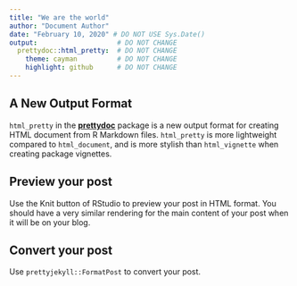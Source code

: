 ```yaml
---
title: "We are the world"
author: "Document Author"
date: "February 10, 2020" # DO NOT USE Sys.Date()
output:                    # DO NOT CHANGE
  prettydoc::html_pretty:  # DO NOT CHANGE
    theme: cayman          # DO NOT CHANGE
    highlight: github      # DO NOT CHANGE
---
```


## A New Output Format

`html_pretty` in the [**prettydoc**](http://github.com/yixuan/prettydoc/)
package is a new output format for creating HTML document from R Markdown files.
`html_pretty` is more lightweight compared to `html_document`, and is more
stylish than `html_vignette` when creating package vignettes.

## Preview your post

Use the Knit button of RStudio to preview your post in HTML format. You should have a very similar rendering for the main content of your post when it will be on your blog.

## Convert your post

Use `prettyjekyll::FormatPost` to convert your post.
